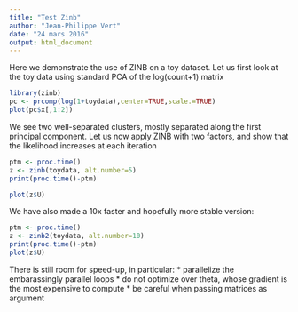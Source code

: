 ```yaml
---
title: "Test Zinb"
author: "Jean-Philippe Vert"
date: "24 mars 2016"
output: html_document
---
```


Here we demonstrate the use of ZINB on a toy dataset. Let us first look at the toy data using standard PCA of the log(count+1) matrix

```r
library(zinb)
pc <- prcomp(log(1+toydata),center=TRUE,scale.=TRUE)
plot(pc$x[,1:2])
```

We see two well-separated clusters, mostly separated along the first principal component. Let us now apply ZINB with two factors, and show that the likelihood increases at each iteration

```r
ptm <- proc.time()
z <- zinb(toydata, alt.number=5)
print(proc.time()-ptm)

plot(z$U)
```

We have also made a 10x faster and hopefully more stable version:
```r
ptm <- proc.time()
z <- zinb2(toydata, alt.number=10)
print(proc.time()-ptm)
plot(z$U)
```

There is still room for speed-up, in particular:
* parallelize the embarassingly parallel loops
* do not optimize over theta, whose gradient is the most expensive to compute
* be careful when passing matrices as argument